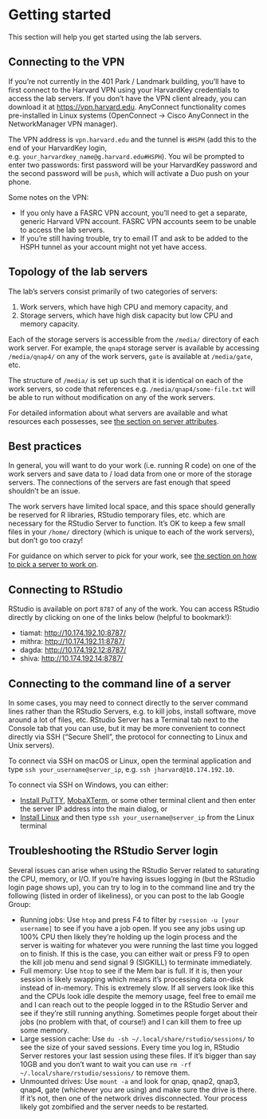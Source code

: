 # Getting started

This section will help you get started using the lab servers.

## Connecting to the VPN

If you're not currently in the 401 Park / Landmark building, you'll have to first connect to the Harvard VPN using your HarvardKey credentials to access the lab servers. If you don't have the VPN client already, you can download it at <https://vpn.harvard.edu>. AnyConnect functionality comes pre-installed in Linux systems (OpenConnect -> Cisco AnyConnect in the NetworkManager VPN manager).

The VPN address is `vpn.harvard.edu` and the tunnel is `#HSPH` (add this to the end of your HarvardKey login, e.g. `your_harvardkey_name@g.harvard.edu#HSPH`). You wil be prompted to enter two passwords: first password will be your HarvardKey password and the second password will be `push`, which will activate a Duo push on your phone.

Some notes on the VPN:

- If you only have a FASRC VPN account, you'll need to get a separate, generic Harvard VPN account. FASRC VPN accounts seem to be unable to access the lab servers.
- If you're still having trouble, try to email IT and ask to be added to the HSPH tunnel as your account might not yet have access.

## Topology of the lab servers

The lab's servers consist primarily of two categories of servers:

1. Work servers, which have high CPU and memory capacity, and
2. Storage servers, which have high disk capacity but low CPU and memory capacity.

Each of the storage servers is accessible from the `/media/` directory of each work server. For example, the `qnap4` storage server is available by accessing `/media/qnap4/` on any of the work servers, `gate` is available at `/media/gate`, etc.

The structure of `/media/` is set up such that it is identical on each of the work servers, so code that references e.g. `/media/qnap4/some-file.txt` will be able to run without modification on any of the work servers.

For detailed information about what servers are available and what resources each possesses, see [the section on server attributes](#server-info).

## Best practices

In general, you will want to do your work (i.e. running R code) on one of the work servers and save data to / load data from one or more of the storage servers. The connections of the servers are fast enough that speed shouldn't be an issue.

The work servers have limited local space, and this space should generally be reserved for R libraries, RStudio temporary files, etc. which are necessary for the RStudio Server to function. It's OK to keep a few small files in your `/home/` directory (which is unique to each of the work servers), but don't go too crazy!

For guidance on which server to pick for your work, see [the section on how to pick a server to work on](#picking-a-server).

## Connecting to RStudio

RStudio is available on port `8787` of any of the work. You can access RStudio directly by clicking on one of the links below (helpful to bookmark!):

- tiamat: <http://10.174.192.10:8787/>
- mithra: <http://10.174.192.11:8787/>
- dagda: <http://10.174.192.12:8787/>
- shiva: <http://10.174.192.14:8787/>

## Connecting to the command line of a server

In some cases, you may need to connect directly to the server command lines rather than the RStudio Servers, e.g. to kill jobs, install software, move around a lot of files, etc. RStudio Server has a Terminal tab next to the Console tab that you can use, but it may be more convenient to connect directly via SSH ("Secure Shell", the protocol for connecting to Linux and Unix servers).

To connect via SSH on macOS or Linux, open the terminal application and type `ssh your_username@server_ip`, e.g. `ssh jharvard@10.174.192.10`.

To connect via SSH on Windows, you can either:

- [Install PuTTY](https://www.putty.org/), [MobaXTerm](https://mobaxterm.mobatek.net/), or some other terminal client and then enter the server IP address into the main dialog, or
- [Install Linux](https://learn.microsoft.com/en-us/windows/wsl/install) and then type `ssh your_username@server_ip` from the Linux terminal

## Troubleshooting the RStudio Server login

Several issues can arise when using the RStudio Server related to saturating the CPU, memory, or I/O. If you're having issues logging in (but the RStudio login page shows up), you can try to log in to the command line and try the following (listed in order of likeliness), or you can post to the lab Google Group:

- Running jobs: Use `htop` and press F4 to filter by `rsession -u [your username]` to see if you have a job open. If you see any jobs using up 100% CPU then likely they're holding up the login process and the server is waiting for whatever you were running the last time you logged on to finish. If this is the case, you can either wait or press F9 to open the kill job menu and send signal 9 (SIGKILL) to terminate immediately.
- Full memory: Use `htop` to see if the Mem bar is full. If it is, then your session is likely swapping which means it's processing data on-disk instead of in-memory. This is extremely slow. If all servers look like this and the CPUs look idle despite the memory usage, feel free to email me and I can reach out to the people logged in to the RStudio Server and see if they're still running anything. Sometimes people forget about their jobs (no problem with that, of course!) and I can kill them to free up some memory.
- Large session cache: Use `du -sh ~/.local/share/rstudio/sessions/` to see the size of your saved sessions. Every time you log in, RStudio Server restores your last session using these files. If it's bigger than say 10GB and you don't want to wait you can use `rm -rf ~/.local/share/rstudio/sessions/` to remove them.
- Unmounted drives: Use `mount -a` and look for qnap, qnap2, qnap3, qnap4, gate (whichever you are using) and make sure the drive is there. If it's not, then one of the network drives disconnected. Your process likely got zombified and the server needs to be restarted.